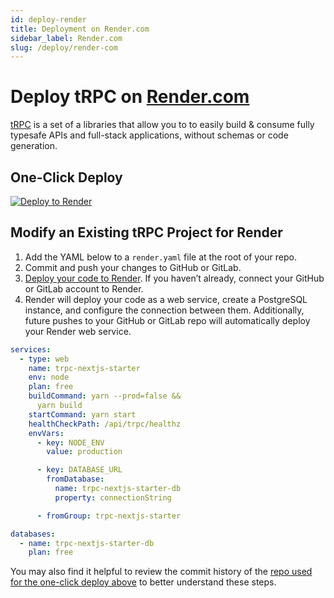 ```yaml
---
id: deploy-render
title: Deployment on Render.com
sidebar_label: Render.com
slug: /deploy/render-com
---
```


# Deploy tRPC on [Render.com](https://render.com)

[tRPC](https://trpc.io) is a set of a libraries that allow you to to easily build & consume fully typesafe APIs and full-stack applications, without schemas or code generation.

## One-Click Deploy

[![Deploy to Render](https://render.com/images/deploy-to-render-button.svg)
](https://github.com/trpc/examples-next-prisma-starter-websockets)

## Modify an Existing tRPC Project for Render

1. Add the YAML below to a `render.yaml` file at the root of your repo.
1. Commit and push your changes to GitHub or GitLab.
1. [Deploy your code to Render](https://dashboard.render.com/select-repo?type=iac). If you haven’t already, connect your GitHub or GitLab account to Render.
1. Render will deploy your code as a web service, create a PostgreSQL instance, and configure the connection between them. Additionally, future pushes to your GitHub or GitLab repo will automatically deploy your Render web service.

```yaml
services:
  - type: web
    name: trpc-nextjs-starter
    env: node
    plan: free
    buildCommand: yarn --prod=false &&
      yarn build
    startCommand: yarn start
    healthCheckPath: /api/trpc/healthz
    envVars:
      - key: NODE_ENV
        value: production

      - key: DATABASE_URL
        fromDatabase:
          name: trpc-nextjs-starter-db
          property: connectionString

      - fromGroup: trpc-nextjs-starter

databases:
  - name: trpc-nextjs-starter-db
    plan: free
```

You may also find it helpful to review the commit history of the [repo used for the one-click deploy above](https://github.com/trpc/examples-next-prisma-starter-websockets) to better understand these steps.
